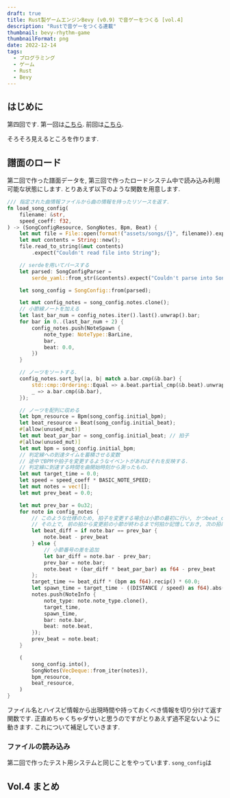 ```yaml
---
draft: true
title: Rust製ゲームエンジンBevy (v0.9) で音ゲーをつくる [vol.4]
description: "Rustで音ゲーをつくる連載"
thumbnail: bevy-rhythm-game
thumbnailFormat: png
date: 2022-12-14
tags:
  - プログラミング
  - ゲーム
  - Rust
  - Bevy
---
```


## はじめに

第四回です.
第一回は[こちら]().
前回は[こちら]().

そろそろ見えるところを作ります.

## 譜面のロード

第二回で作った譜面データを, 第三回で作ったロードシステム中で読み込み利用可能な状態にします.
とりあえず以下のような関数を用意します.

```rust :src/systems/load.rs
/// 指定された曲情報ファイルから曲の情報を持ったリソースを返す.
fn load_song_config(
    filename: &str,
    speed_coeff: f32,
) -> (SongConfigResource, SongNotes, Bpm, Beat) {
    let mut file = File::open(format!("assets/songs/{}", filename)).expect("Couldn't open file");
    let mut contents = String::new();
    file.read_to_string(&mut contents)
        .expect("Couldn't read file into String");

    // serdeを用いてパースする
    let parsed: SongConfigParser =
        serde_yaml::from_str(&contents).expect("Couldn't parse into SongConfigParser");

    let song_config = SongConfig::from(parsed);

    let mut config_notes = song_config.notes.clone();
    // 小節線ノートを加える
    let last_bar_num = config_notes.iter().last().unwrap().bar;
    for bar in 0..(last_bar_num + 2) {
        config_notes.push(NoteSpawn {
            note_type: NoteType::BarLine,
            bar,
            beat: 0.0,
        })
    }

    // ノーツをソートする.
    config_notes.sort_by(|a, b| match a.bar.cmp(&b.bar) {
        std::cmp::Ordering::Equal => a.beat.partial_cmp(&b.beat).unwrap(),
        _ => a.bar.cmp(&b.bar),
    });

    // ノーツを配列に収める
    let bpm_resource = Bpm(song_config.initial_bpm);
    let beat_resource = Beat(song_config.initial_beat);
    #[allow(unused_mut)]
    let mut beat_par_bar = song_config.initial_beat; // 拍子
    #[allow(unused_mut)]
    let mut bpm = song_config.initial_bpm;
    // 判定線への到達タイムを蓄積させる変数
    // 途中でBPMや拍子を変更するようなイベントがあればそれを反映する.
    // 判定線に到達する時間を曲開始時刻から測ったもの.
    let mut target_time = 0.0;
    let speed = speed_coeff * BASIC_NOTE_SPEED;
    let mut notes = vec![];
    let mut prev_beat = 0.0;

    let mut prev_bar = 0u32;
    for note in config_notes {
        // このような仕様のため, 拍子を変更する場合は小節の最初に行い, かつbeat_diffの計算の前に行う.
        // その上で, 前の拍から変更前の小節が終わるまで何拍か記憶しておき, 次の拍に足し合わせる作業が必要.
        let beat_diff = if note.bar == prev_bar {
            note.beat - prev_beat
        } else {
            // 小節番号の差を追加
            let bar_diff = note.bar - prev_bar;
            prev_bar = note.bar;
            note.beat + (bar_diff * beat_par_bar) as f64 - prev_beat
        };
        target_time += beat_diff * (bpm as f64).recip() * 60.0;
        let spawn_time = target_time - ((DISTANCE / speed) as f64).abs();
        notes.push(NoteInfo {
            note_type: note.note_type.clone(),
            target_time,
            spawn_time,
            bar: note.bar,
            beat: note.beat,
        });
        prev_beat = note.beat;
    }

    (
        song_config.into(),
        SongNotes(VecDeque::from_iter(notes)),
        bpm_resource,
        beat_resource,
    )
}
```

ファイル名とハイスピ情報から出現時間や持っておくべき情報を切り分けて返す関数です.
正直めちゃくちゃダサいと思うのですがとりあえず過不足ないように動きます.
これについて補足していきます.

### ファイルの読み込み

第二回で作ったテスト用システムと同じことをやっています.
`song_config`は

## Vol.4 まとめ
